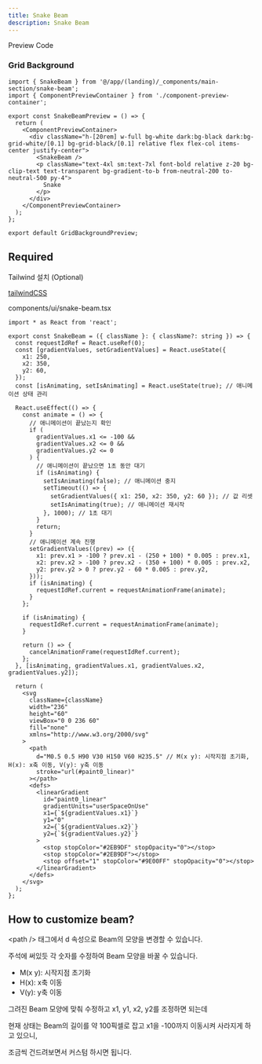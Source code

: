 ```yaml
---
title: Snake Beam
description: Snake Beam
---
```


<Tabs defaultValue="preview">
  <TabsList >
    <TabsTrigger value="preview">
      Preview
    </TabsTrigger>
    <TabsTrigger value="code">
      Code
    </TabsTrigger>
  </TabsList>

### Grid Background

<TabsContent value="preview">
  <SnakeBeamPreview />
</TabsContent>

  <TabsContent value="code">

```tsx
import { SnakeBeam } from '@/app/(landing)/_components/main-section/snake-beam';
import { ComponentPreviewContainer } from './component-preview-container';

export const SnakeBeamPreview = () => {
  return (
    <ComponentPreviewContainer>
      <div className="h-[20rem] w-full bg-white dark:bg-black dark:bg-grid-white/[0.1] bg-grid-black/[0.1] relative flex flex-col items-center justify-center">
        <SnakeBeam />
        <p className="text-4xl sm:text-7xl font-bold relative z-20 bg-clip-text text-transparent bg-gradient-to-b from-neutral-200 to-neutral-500 py-4">
          Snake
        </p>
      </div>
    </ComponentPreviewContainer>
  );
};

export default GridBackgroundPreview;
```

</TabsContent>
</Tabs>

## Required

<Steps>

<Step>
Tailwind 설치 (Optional)

[tailwindCSS](https://tailwindcss.com/docs/installation)

</Step>
<Step>

components/ui/snake-beam.tsx

```tsx
import * as React from 'react';

export const SnakeBeam = ({ className }: { className?: string }) => {
  const requestIdRef = React.useRef(0);
  const [gradientValues, setGradientValues] = React.useState({
    x1: 250,
    x2: 350,
    y2: 60,
  });
  const [isAnimating, setIsAnimating] = React.useState(true); // 애니메이션 상태 관리

  React.useEffect(() => {
    const animate = () => {
      // 애니메이션이 끝났는지 확인
      if (
        gradientValues.x1 <= -100 &&
        gradientValues.x2 <= 0 &&
        gradientValues.y2 <= 0
      ) {
        // 애니메이션이 끝났으면 1초 동안 대기
        if (isAnimating) {
          setIsAnimating(false); // 애니메이션 중지
          setTimeout(() => {
            setGradientValues({ x1: 250, x2: 350, y2: 60 }); // 값 리셋
            setIsAnimating(true); // 애니메이션 재시작
          }, 1000); // 1초 대기
        }
        return;
      }
      // 애니메이션 계속 진행
      setGradientValues((prev) => ({
        x1: prev.x1 > -100 ? prev.x1 - (250 + 100) * 0.005 : prev.x1,
        x2: prev.x2 > -100 ? prev.x2 - (350 + 100) * 0.005 : prev.x2,
        y2: prev.y2 > 0 ? prev.y2 - 60 * 0.005 : prev.y2,
      }));
      if (isAnimating) {
        requestIdRef.current = requestAnimationFrame(animate);
      }
    };

    if (isAnimating) {
      requestIdRef.current = requestAnimationFrame(animate);
    }

    return () => {
      cancelAnimationFrame(requestIdRef.current);
    };
  }, [isAnimating, gradientValues.x1, gradientValues.x2, gradientValues.y2]);

  return (
    <svg
      className={className}
      width="236"
      height="60"
      viewBox="0 0 236 60"
      fill="none"
      xmlns="http://www.w3.org/2000/svg"
    >
      <path
        d="M0.5 0.5 H90 V30 H150 V60 H235.5" // M(x y): 시작지점 초기화, H(x): x축 이동, V(y): y축 이동
        stroke="url(#paint0_linear)"
      ></path>
      <defs>
        <linearGradient
          id="paint0_linear"
          gradientUnits="userSpaceOnUse"
          x1={`${gradientValues.x1}`}
          y1="0"
          x2={`${gradientValues.x2}`}
          y2={`${gradientValues.y2}`}
        >
          <stop stopColor="#2EB9DF" stopOpacity="0"></stop>
          <stop stopColor="#2EB9DF"></stop>
          <stop offset="1" stopColor="#9E00FF" stopOpacity="0"></stop>
        </linearGradient>
      </defs>
    </svg>
  );
};
```

</Step>
</Steps>

## How to customize beam?

\<path /> 태그에서 d 속성으로 Beam의 모양을 변경할 수 있습니다.

주석에 써있듯 각 숫자를 수정하여 Beam 모양을 바꿀 수 있습니다.

- M(x y): 시작지점 초기화
- H(x): x축 이동
- V(y): y축 이동

그려진 Beam 모양에 맞춰 수정하고 x1, y1, x2, y2를 조정하면 되는데

현재 상태는 Beam의 길이를 약 100픽셀로 잡고 x1을 -100까지 이동시켜 사라지게 하고 있으니,

조금씩 건드려보면서 커스텀 하시면 됩니다.
